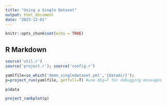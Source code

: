 ```yaml
---
title: "Using a Single Dataset"
output: html_document
date: "2023-12-01"
---
```


```r
knitr::opts_chunk$set(echo = TRUE)
```

## R Markdown


```r
source('util.r')
source('project.r'); source('config.r')

yamlfile=io_which('demo_singledataset.yml','{datadir}');
p=project_run(yamlfile, getfull=T) #use dbg=T for debugging messages

p$data
```

```r
project_rankplot(p)
```